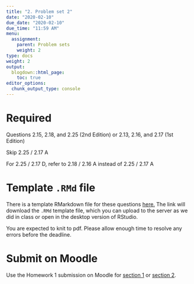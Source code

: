 ```yaml
---
title: "2. Problem set 2"
date: "2020-02-10"
due_date: "2020-02-10"
due_time: "11:59 AM"
menu:
  assignment:
    parent: Problem sets
    weight: 2
type: docs
weight: 2
output:
  blogdown::html_page:
    toc: true
editor_options: 
  chunk_output_type: console
---
```


# Required

Questions 2.15, 2.18, and 2.25 (2nd Edition) or 2.13, 2.16, and 2.17 (1st Edition)

Skip 2.25 / 2.17 A

For 2.25 / 2.17 D, refer to 2.18 / 2.16 A instead of 2.25 / 2.17 A

# Template `.RMd` file

There is a template RMarkdown file for these questions [here.](http://sds291.netlify.com/HW/SDS291_HW2_Template.Rmd) The link will download the `.RMd` template file, which you can upload to the server as we did in class or open in the desktop version of RStudio.

You are expected to knit to pdf. Please allow enough time to resolve any errors before the deadline.  

# Submit on Moodle

Use the Homework 1 submission on Moodle for [section 1](https://moodle.smith.edu/course/view.php?id=36873) or [section 2](https://moodle.smith.edu/course/view.php?id=36874). 
